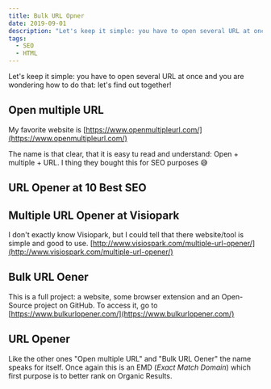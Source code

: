 ```yaml
---
title: Bulk URL Opner
date: 2019-09-01
description: "Let's keep it simple: you have to open several URL at once and you are wondering how to do that: let's find out together!"
tags:
  - SEO
  - HTML
---
```


Let's keep it simple: you have to open several URL at once and you are wondering how to do that: let's find out together!


## Open multiple URL

My favorite website is [https://www.openmultipleurl.com/](https://www.openmultipleurl.com/)

The name is that clear, that it is easy tu read and understand: Open + multiple + URL. I thing they bought this for SEO purposes 😅

## URL Opener at 10 Best SEO

## Multiple URL Opener at Visiopark

I don't exactly know Visiopark, but I could tell that there website/tool is simple and good to use. [http://www.visiospark.com/multiple-url-opener/](http://www.visiospark.com/multiple-url-opener/)

## Bulk URL Oener

This is a full project: a website, some browser extension and an Open-Source project on GitHub. To access it, go to [https://www.bulkurlopener.com/](https://www.bulkurlopener.com/)

## URL Opener

Like the other ones "Open multiple URL" and "Bulk URL Oener" the name speaks for itself. Once again this is an EMD (_Exact Match Domain_) which first purpose is to better rank on Organic Results.